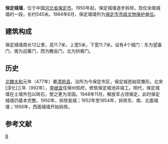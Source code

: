 {{文物保护单位
|级别 = 3
|名称 = 古城墙
|子项 = <!-- 文物保护单位子项名称 -->
|图片 = <!-- 使用图片 -->
|图片大小 = <!-- 图片大小，以px表示 -->
|说明 = <!-- 图片说明 -->
|省名 = <!-- 省级文物保护单位所在的省、自治区、直辖市名称。全国重点文物保护单位不要填 -->
|市/县名 = 保定市
|所在 = 天威中路动物园北侧
|分类 = <!-- [[文物分类|文物分类]] -->
|时代 = 明	
|编号 = 
|登录 = 1984年6月
<!-- 
请优先在模板外使用 {{coord|...|...|display=title}}
|坐标 = 请在此使用{{coord}}模板。如果该坐标为文章主要描述的位置，请使用 |display=inline,title 参数。 -->
}}'''保定城墙'''，位于中国[[河北省|河北省]][[保定市|保定市]]。1950年起，保定城墙逐步拆除，现仅余南城墙的一段，长约545米。1984年6月，保定城墙列为[[保定市文物保护单位|保定市市级文物保护单位]]。

== 建筑构成 ==
保定城墙周长12公里，高11.7米，上宽5米，下宽11.7米。设有4个城门：东为望瀛门，南为迎薰门，西为瞻岳门，北为拱极门。

== 历史 ==
[[北魏|北魏]][[太和|太和]]元年（477年）置[[清苑县|清苑县]]，治所为今保定市区，保定城邑始现雏形。北宋[淳化]三年（992年），[[李继宣|李继宣]]任保州知府，修筑保定城池并竣工。明代，保定城墙在土墙外包以砖石，使之更为坚固。1948年11月，解放军占领保定，此时保定城墙仍基本完整。1950年，拆除瓮城；1952年至1954年，拆除东、南、北面城墙；1956年，西面城墙开始拆除。

==参考文献==
{{reflist}}

{{河北省境内的古城墙}}

[[Category:河北城墙|B]]